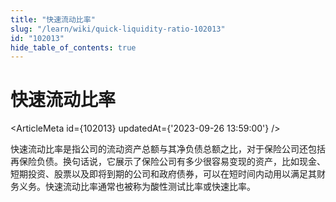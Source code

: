 ```yaml
---
title: "快速流动比率"
slug: "/learn/wiki/quick-liquidity-ratio-102013"
id: "102013"
hide_table_of_contents: true
---
```



# 快速流动比率

<ArticleMeta id={102013} updatedAt={'2023-09-26 13:59:00'} />
<div className='border-solid border-b border-t-0 my-4 border-[var(--ifm-color-gray-300)]' />

快速流动比率是指公司的流动资产总额与其净负债总额之比，对于保险公司还包括再保险负债。换句话说，它展示了保险公司有多少很容易变现的资产，比如现金、短期投资、股票以及即将到期的公司和政府债券，可以在短时间内动用以满足其财务义务。快速流动比率通常也被称为酸性测试比率或快速比率。
